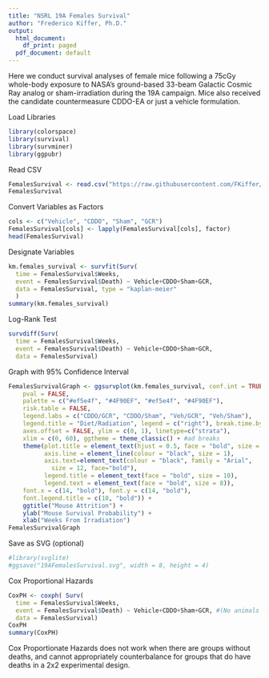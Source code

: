 ```yaml
---
title: "NSRL 19A Females Survival"
author: "Frederico Kiffer, Ph.D."
output:
  html_document:
    df_print: paged
  pdf_document: default
---
```


Here we conduct survival analyses of female mice following a 75cGy whole-body exposure to NASA's ground-based 33-beam Galactic Cosmic Ray analog or sham-irradiation during the 19A campaign. Mice also received the candidate countermeasure CDDO-EA or just a vehicle formulation.

Load Libraries
```r
library(colorspace)
library(survival)
library(survminer)
library(ggpubr)
```

Read CSV
```r
FemalesSurvival <- read.csv("https://raw.githubusercontent.com/FKiffer/NSRL19AFemales/main/FemalesSurvival.csv")
FemalesSurvival
```

Convert Variables as Factors
```r
cols <- c("Vehicle", "CDDO", "Sham", "GCR")
FemalesSurvival[cols] <- lapply(FemalesSurvival[cols], factor)
head(FemalesSurvival)
```


Designate Variables
```r
km.females_survival <- survfit(Surv(
  time = FemalesSurvival$Weeks,
  event = FemalesSurvival$Death) ~ Vehicle+CDDO+Sham+GCR,
  data = FemalesSurvival, type = "kaplan-meier"
  )
summary(km.females_survival)
```

Log-Rank Test
```r
survdiff(Surv(
  time = FemalesSurvival$Weeks,
  event = FemalesSurvival$Death) ~ Vehicle+CDDO+Sham+GCR,
  data = FemalesSurvival)
```

Graph with 95% Confidence Interval
```r
FemalesSurvivalGraph <- ggsurvplot(km.females_survival, conf.int = TRUE, 
    pval = FALSE, 
    palette = c("#ef5e4f", "#4F90EF", "#ef5e4f", "#4F90EF"),
    risk.table = FALSE,
    legend.labs = c("CDDO/GCR", "CDDO/Sham", "Veh/GCR", "Veh/Sham"), 
    legend.title = "Diet/Radiation", legend = c("right"), break.time.by = 5, 
    axes.offset = FALSE, ylim = c(0, 1), linetype=c("strata"),
    xlim = c(0, 60), ggtheme = theme_classic() + #ad breaks
    theme(plot.title = element_text(hjust = 0.5, face = "bold", size = 18), 
          axis.line = element_line(colour = "black", size = 1),
          axis.text=element_text(colour = "black", family = "Arial", 
            size = 12, face="bold"), 
          legend.title = element_text(face = "bold", size = 10),
          legend.text = element_text(face = "bold", size = 8)),
    font.x = c(14, "bold"), font.y = c(14, "bold"),
    font.legend.title = c(10, "bold")) +
    ggtitle("Mouse Attrition") +
    ylab("Mouse Survival Probability") +
    xlab("Weeks From Irradiation") 
FemalesSurvivalGraph
```

Save as SVG (optional)
```r
#library(svglite)
#ggsave("19AFemalesSurvival.svg", width = 8, height = 4)
```

Cox Proportional Hazards
```r
CoxPH <- coxph( Surv(
  time = FemalesSurvival$Weeks,
  event = FemalesSurvival$Death) ~ Vehicle+CDDO+Sham+GCR, #(No animals receiving veh died)
  data = FemalesSurvival)
CoxPH
summary(CoxPH)
```

Cox Proportionate Hazards does not work when there are groups without deaths, and cannot appropriately counterbalance for groups that do have deaths in a 2x2 experimental design. 


